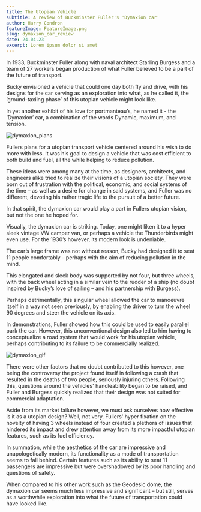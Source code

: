 ```yaml
---
title: The Utopian Vehicle
subtitle: A review of Buckminster Fuller's 'Dymaxion car'
author: Harry Condron
featureImage: FeatureImage.png
slug: dymaxion_car_review
date: 24.04.23
excerpt: Lorem ipsum dolor si amet
---
```


In 1933, Buckminster Fuller
along with naval architect
Starling Burgess and a team of
27 workers began production of
what Fuller believed to be a
part of the future of transport.

Bucky envisioned a vehicle that
could one day both fly and
drive, with his designs for the
car serving as an exploration
into what, as he called it, the
‘ground-taxiing phase’ of this
utopian vehicle might look like.

In yet another exhibit of his
love for portmanteau’s, he named
it - the ‘Dymaxion’ car, a
combination of the words
Dynamic, maximum, and tension.

![dymaxion_plans](./dymaxion_plans.jpg)

Fullers plans for a utopian
transport vehicle centered
around his wish to do more with
less. It was his goal to design
a vehicle that was cost
efficient to both build and
fuel, all the while helping to
reduce pollution. 

These ideas were among many at the time, as
designers, architects, and
engineers alike tried to realize
their visions of a utopian
society. They were born out of
frustration with the political,
economic, and social systems of
the time – as well as a desire
for change in said systems, and
Fuller was no different,
devoting his rather tragic life
to the pursuit of a better
future.

In that spirit, the
dymaxion car would play a part
in Fullers utopian vision, but
not the one he hoped for.

Visually, the dymaxion car is
striking. Today, one might liken
it to a hyper sleek vintage VW
camper van, or perhaps a vehicle
the Thunderbirds might even use.
For the 1930’s however, its
modern look is undeniable.

The car’s large frame was not
without reason, Bucky had
designed it to seat 11 people
comfortably – perhaps with the
aim of reducing pollution in the
mind. 

This elongated and sleek
body was supported by not four,
but three wheels, with the back
wheel acting in a similar vein
to the rudder of a ship (no
doubt inspired by Bucky’s love
of sailing – and his partnership
with Burgess).

Perhaps detrimentally, this
singular wheel allowed the car
to manoeuvre itself in a way not
seen previously, by enabling the
driver to turn the wheel 90
degrees and steer the vehicle on
its axis. 

In demonstrations,
Fuller showed how this could be
used to easily parallel park the
car. However, this
unconventional design also led
to him having to conceptualize a
road system that would work for
his utopian vehicle, perhaps
contributing to its failure to
be commercially realized.

![dymaxion_gif](https://archive.normanfosterfoundation.org/dymaxion_car/en/cms/imagen.do?id=ms/dymaxion_car/ficheros/ezgif.com-gif-maker_1_.gif)

There were other factors that no
doubt contributed to this
however, one being the
controversy the project found
itself in following a crash that
resulted in the deaths of two
people, seriously injuring
others. Following this,
questions around the vehicles'
handleability began to be
raised, and Fuller and Burgess
quickly realized that their
design was not suited for
commercial adaptation.

Aside from its market failure
however, we must ask ourselves
how effective is it as a utopian
design? Well, not very. Fullers'
hyper fixation on the novelty of
having 3 wheels instead of four
created a plethora of issues
that hindered its impact and
drew attention away from its
more impactful utopian features,
such as its fuel efficiency.

In summation, while the
aesthetics of the car are
impressive and unapologetically
modern, its functionality as a
mode of transportation seems to
fall behind. Certain features
such as its ability to seat 11
passengers are impressive but
were overshadowed by its poor
handling and questions of
safety. 

When compared to his
other work such as the Geodesic dome, the dymaxion car
seems much less impressive and
significant – but still, serves as a worthwhile
exploration into what the future
of transportation could have
looked like.
